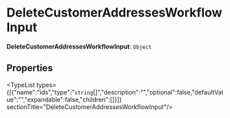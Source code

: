 
# DeleteCustomerAddressesWorkflowInput

 **DeleteCustomerAddressesWorkflowInput**: `Object`

## Properties

<TypeList types={[{"name":"ids","type":"`string`[]","description":"","optional":false,"defaultValue":"","expandable":false,"children":[]}]}  sectionTitle="DeleteCustomerAddressesWorkflowInput"/>
